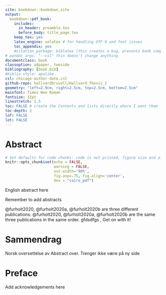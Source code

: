 ```yaml
---
site: bookdown::bookdown_site
output: 
  bookdown::pdf_book:
    includes:
      in_header: preamble.tex
      before_body: title_page.tex
    keep_tex: yes
    latex_engine: xelatex # for handling UTF-8 and font issues
    toc_appendix: yes
    #citation_package: biblatex (this creates a bug, prevents book compliation)
# pandoc_args: "--csl" this doesn't change anything
documentclass: book
classoption: a4paper, twoside
bibliography: [book.bib]
#biblio-style: apalike
csl: chicago-author-date.csl
github-repo: hallvardbruvoll/Hallvard_Thesis_2
geometry: "left=2.9cm, right=2.5cm, top=2.5cm, bottom=2.5cm"
mainfont: Times New Roman
fontsize: 12pt
linestretch: 1.5
toc: FALSE # create the Contents and lists directly where I want them
toc-depth: 2
lof: FALSE
lot: FALSE
---
```

# Abstract {.unnumbered}

```r
# Set defaults for code chunks: code is not printed, figure size and alignment
knitr::opts_chunk$set(echo = FALSE,
                      warning = FALSE,
                      out.width='90%', 
                      fig.asp=.75, fig.align='center', 
                      dev = "cairo_pdf")
```

English abstract here

Remember to add abstracts

@furholt2020, @furholt2020a, @furholt2020b are three different publications. @furholt2020, @furholt2020a, @furholt2020b are the same three publications in the same order. gfdsdfgs , Get on with it!

# Sammendrag {.unnumbered}

Norsk oversettelse av Abstract over. Trenger ikke være på ny side

# Preface {.unnumbered}

Add acknowledgements here

\tableofcontents

\listoffigures

\listoftables
